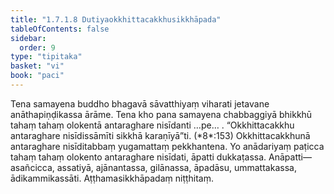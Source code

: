 ```yaml
---
title: "1.7.1.8 Dutiyaokkhittacakkhusikkhāpada"
tableOfContents: false
sidebar:
  order: 9
type: "tipitaka"
basket: "vi"
book: "paci"
---
```



<DynamicBreadcrumb />

<Division number="583" book="paci" bookNo="2" page="242">

<Paragraph number="1720" book="paci">
Tena samayena buddho bhagavā sāvatthiyaṃ viharati jetavane anāthapiṇḍikassa ārāme. Tena kho pana samayena chabbaggiyā bhikkhū tahaṃ tahaṃ olokentā antaraghare nisīdanti …pe… .
</Paragraph>

<Paragraph number="1721" book="paci">
<Emphasis>“Okkhittacakkhu antaraghare nisīdissāmīti sikkhā karaṇīyā”</Emphasis>ti. (*8*:<Emphasis>153</Emphasis>)
</Paragraph>

<Paragraph number="1722" book="paci">
Okkhittacakkhunā antaraghare nisīditabbaṃ yugamattaṃ pekkhantena. Yo anādariyaṃ paṭicca tahaṃ tahaṃ olokento antaraghare nisīdati, āpatti dukkaṭassa.
</Paragraph>

<Paragraph number="1723" book="paci">
Anāpatti—  asañcicca, assatiyā, ajānantassa, gilānassa, āpadāsu, ummattakassa, ādikammikassāti.

</Paragraph>
</Division>

<Paragraph number="1724" type="center" book="paci">
Aṭṭhamasikkhāpadaṃ niṭṭhitaṃ.
</Paragraph>